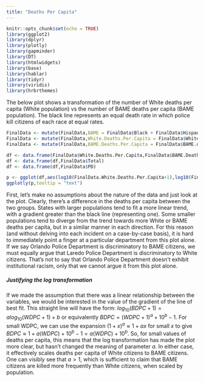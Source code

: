 ```yaml
---
title: "Deaths Per Capita"
---
```


```r
knitr::opts_chunk$set(echo = TRUE)
library(ggplot2)
library(dplyr)
library(plotly)
library(gapminder)
library(DT)
library(htmlwidgets)
library(base)
library(hablar)
library(tidyr)
library(viridis)
library(hrbrthemes)
```

The below plot shows a transformation of the number of White deaths per capita (White population) vs the number of BAME deaths per capita (BAME population). The black line represents an equal death rate in which police kill citizens of each race at equal rates.

```r
FinalData <- mutate(FinalData,BAME = FinalData$Black + FinalData$Hispanic + FinalData$Asian + FinalData$Amer..Indian + FinalData$Hawaiian + FinalData$Two.or.more.races)
FinalData <- mutate(FinalData,White.Deaths.Per.Capita = FinalData$White.deaths/FinalData$White)
FinalData <- mutate(FinalData,BAME.Deaths.Per.Capita = FinalData$BAME.deaths/FinalData$BAME)

df <- data.frame(FinalData$White.Deaths.Per.Capita,FinalData$BAME.Deaths.Per.Capita)
df <- data.frame(df,FinalData$Total)
df <- data.frame(df,FinalData$PD)

p <- ggplot(df,aes(log10(FinalData.White.Deaths.Per.Capita+1),log10(FinalData.BAME.Deaths.Per.Capita+1),size = FinalData.Total,color = "red",text = paste("",FinalData.PD,"<br>Population:",FinalData.Total))) + geom_point(alpha = 0.5)+xlim(0,8e-05)+scale_size(range = c(.1, 12), name="Population (M)")+theme(legend.position="none")+xlab("log(White Deaths Per Capita + 1)")+ylab("log(BAME Deaths Per Capita + 1)")+coord_equal() + geom_abline(slope=1, intercept=0) + labs(title = "Citizen Deaths by Police Department")
ggplotly(p,tooltip = "text")
```

First, let's make no assumptions about the nature of the data and just look at the plot. Clearly, there's a difference in the deaths per capita between the two groups. States with larger populations tend to fit a more linear trend, with a gradient greater than the black line (representing one). Some smaller populations tend to diverge from the trend towards more White or BAME deaths per capita, but in a similar manner in each direction. For this reason (and without delving into each incident on a case-by-case basis), it is hard to immediately point a finger at a particular department from this plot alone. If we say Orlando Police Department is discriminatory to BAME citizens, we must equally argue that Laredo Police Department is discriminatory to White citizens. That's not to say that Orlando Police Department doesn't exhibit institutional racism, only that we cannot argue it from this plot alone.

##### Justifying the log transformation
If we made the assumption that there was a linear relationship between the variables, we would be interested in the value of the gradient of the line of best fit. This straight line will have the form: $log_{10}(BDPC+1)=alog_{10}(WDPC+1)+b$ or equivalently $BDPC=(WDPC+1)^{a}+10^{b}-1$. For small WDPC, we can use the expansion $(1+x)^{a}\approx1+ax$ for small $x$ to give $BDPC\approx 1+a(WDPC)+10^{b}-1=a(WDPC)+10^{b}$. So, for small values of deaths per capita, this means that the log transformation has made the plot more clear, but hasn't changed the meaning of parameter $a$. In either case, it effectively scales deaths per capita of White citizens to BAME citizens. One can visibly see that $a>1$, which is sufficient to claim that BAME citizens are killed more frequently than White citizens, when scaled by population.